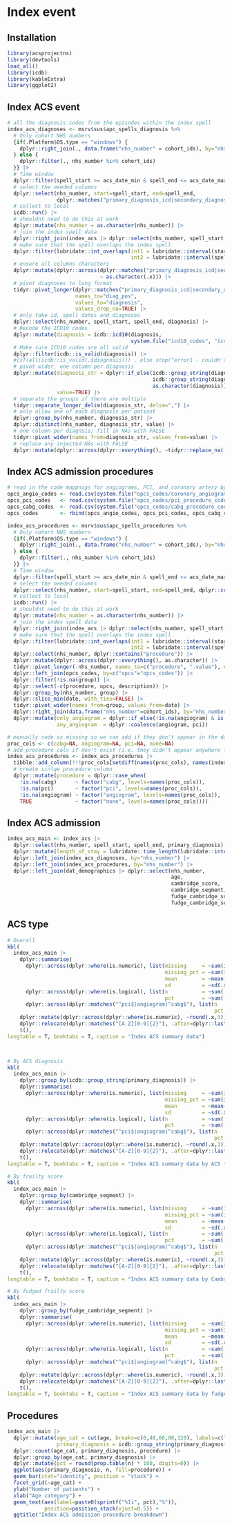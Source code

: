 # Index event

## Installation
```r
library(acsprojectns)
library(devtools)
load_all()
library(icdb)
library(kableExtra)
library(ggplot2)
```
## Index ACS event
```r
# all the diagnosis codes from the episodes within the index spell
index_acs_diagnoses <- msrv$sus$apc_spells_diagnosis %>% 
  # Only cohort NHS numbers
  {if(.Platform$OS.type == "windows") {
    dplyr::right_join(., data.frame("nhs_number" = cohort_ids), by="nhs_number", copy = TRUE) 
  } else {
    dplyr::filter(., nhs_number %in% cohort_ids)
  }} |>
  # Time window
  dplyr::filter(spell_start >= acs_date_min & spell_end <= acs_date_max) |>
  # select the needed columns
  dplyr::select(nhs_number, start=spell_start, end=spell_end, 
                dplyr::matches("primary_diagnosis_icd|secondary_diagnosis_[0-9]+_icd")) |>
  # collect to local
  icdb::run() |>
  # shouldnt need to do this at work 
  dplyr::mutate(nhs_number = as.character(nhs_number)) |>
  # join the index spell data
  dplyr::right_join(index_acs |> dplyr::select(nhs_number, spell_start, spell_end), by="nhs_number") |>
  # make sure that the spell overlaps the index spell 
  dplyr::filter(lubridate::int_overlaps(int1 = lubridate::interval(start, end),
                                        int2 = lubridate::interval(spell_start, spell_end))) |>
  # ensure all columns characters
  dplyr::mutate(dplyr::across(dplyr::matches("primary_diagnosis_icd|secondary_diagnosis_[0-9]+_icd"),
                              ~ as.character(.x))) |>
  # pivot diagnoses to long format
  tidyr::pivot_longer(dplyr::matches("primary_diagnosis_icd|secondary_diagnosis_[0-9]+_icd"),
                      names_to="diag_pos",
                      values_to="diagnosis", 
                      values_drop_na=TRUE) |>
  # only take id, spell dates and diagnoses
  dplyr::select(nhs_number, spell_start, spell_end, diagnosis) |>
  # Recode the ICD10 codes
  dplyr::mutate(diagnosis = icdb::icd10(diagnosis, 
                                        system.file("icd10_codes", "icd10_ns.yaml", package="acsprojectns"))) %>% 
  # Make sure ICD10 codes are all valid
  dplyr::filter(icdb::is_valid(diagnosis)) |>
  #{if(all(icdb::is_valid(.$diagnosis))) . else stop("error1 - couldn't parse all the ICD codes")} |>
  # pivot wider, one column per diagnosis
  dplyr::mutate(diagnosis_str = dplyr::if_else(icdb::group_string(diagnosis)!="",
                                               icdb::group_string(diagnosis), 
                                               as.character(diagnosis)), 
                value=TRUE) |>
  # separate the groups if there are multiple
  tidyr::separate_longer_delim(diagnosis_str, delim=",") |>
  # only allow one of each diagnosis per patient
  dplyr::group_by(nhs_number, diagnosis_str) |>
  dplyr::distinct(nhs_number, diagnosis_str, value) |>
  # one column per diagnsis; fill in NAs with FALSE
  tidyr::pivot_wider(names_from=diagnosis_str, values_from=value) |>
  # replace any injected NAs with FALSE
  dplyr::mutate(dplyr::across(dplyr::everything(), ~tidyr::replace_na(.x, FALSE)))

```

## Index ACS admission procedures
```r
# read in the code mappnigs for angiograms, PCI, and coronary artery bypass
opcs_angio_codes <- read.csv(system.file("opcs_codes/coronary_angiogram_procedure_codes.csv", package = "acsprojectns"))
opcs_pci_codes   <- read.csv(system.file("opcs_codes/pci_procedure_codes.csv", package = "acsprojectns"))
opcs_cabg_codes  <- read.csv(system.file("opcs_codes/cabg_procedure_codes.csv", package = "acsprojectns"))
opcs_codes       <- rbind(opcs_angio_codes, opcs_pci_codes, opcs_cabg_codes)

index_acs_procedures <- msrv$sus$apc_spells_procedures %>% 
  # Only cohort NHS numbers
  {if(.Platform$OS.type == "windows") {
    dplyr::right_join(., data.frame("nhs_number" = cohort_ids), by="nhs_number", copy = TRUE) 
  } else {
    dplyr::filter(., nhs_number %in% cohort_ids)
  }} |>
  # Time window
  dplyr::filter(spell_start >= acs_date_min & spell_end <= acs_date_max) |>
  # select the needed columns
  dplyr::select(nhs_number, start=spell_start, end=spell_end, dplyr::contains("procedure")) |>
  # collect to local
  icdb::run() |>
  # shouldnt need to do this at work 
  dplyr::mutate(nhs_number = as.character(nhs_number)) |>
  # join the index spell data
  dplyr::right_join(index_acs |> dplyr::select(nhs_number, spell_start, spell_end), by="nhs_number") |>
  # make sure that the spell overlaps the index spell 
  dplyr::filter(lubridate::int_overlaps(int1 = lubridate::interval(start, end),
                                        int2 = lubridate::interval(spell_start, spell_end))) |>
  dplyr::select(nhs_number, dplyr::contains("procedure")) |>
  dplyr::mutate(dplyr::across(dplyr::everything(), as.character)) |>
  tidyr::pivot_longer(-nhs_number, names_to=c("procedure", ".value"), names_pattern="(.*)_(\\w+)") |>
  dplyr::left_join(opcs_codes, by=c("opcs"="opcs_codes")) |>
  dplyr::filter(!is.na(group)) |>
  dplyr::select(-c(procedure, opcs, description)) |>
  dplyr::group_by(nhs_number, group) |>
  dplyr::slice_min(date, with_ties=FALSE) |>
  tidyr::pivot_wider(names_from=group, values_from=date) |>
  dplyr::right_join(data.frame("nhs_number"=cohort_ids), by="nhs_number") |>
  dplyr::mutate(only_angiogram = dplyr::if_else(!is.na(angiogram) & is.na(pci), angiogram, NA),
                any_angiogram  = dplyr::coalesce(angiogram, pci))

# manually code as missing so we can add if they don't appear in the dataset
proc_cols <- c(cabg=NA, angiogram=NA, pci=NA, none=NA)
# add procedure cols if don't exist (i.e. they didn't appear anywhere for anyone
index_acs_procedures <- index_acs_procedures |>
  tibble::add_column(!!!proc_cols[setdiff(names(proc_cols), names(index_acs_procedures))]) |>
  # create sinlge procedure column
  dplyr::mutate(procedure = dplyr::case_when(
    !is.na(cabg)      ~ factor("cabg", levels=names(proc_cols)),
    !is.na(pci)       ~ factor("pci", levels=names(proc_cols)),
    !is.na(angiogram) ~ factor("angiogram", levels=names(proc_cols)),
    TRUE              ~ factor("none", levels=names(proc_cols))))
```

## Index ACS admission
```r
index_acs_main <- index_acs |>
  dplyr::select(nhs_number, spell_start, spell_end, primary_diagnosis) |>
  dplyr::mutate(length_of_stay = lubridate::time_length(lubridate::interval(spell_start, spell_end), unit="days")) |>
  dplyr::left_join(index_acs_diagnoses, by="nhs_number") |>
  dplyr::left_join(index_acs_procedures, by="nhs_number") |>
  dplyr::left_join(dat_demographics |> dplyr::select(nhs_number,
                                                     age,
                                                     cambridge_score, 
                                                     cambridge_segment,
                                                     fudge_cambridge_score, 
                                                     fudge_cambridge_segment), by="nhs_number")
```

## ACS type
```r
# Overall
kbl(
  index_acs_main |>
    dplyr::summarise(
      dplyr::across(dplyr::where(is.numeric), list(missing     = ~sum(is.na(.x)),
                                                   missing_pct = ~sum(is.na(.x))/dplyr::n(),
                                                   mean        = ~mean(.x, na.rm=T),
                                                   sd          = ~sd(.x, na.rm=T))),
      dplyr::across(dplyr::where(is.logical), list(n           = ~sum(.x, na.rm=T),
                                                   pct         = ~sum(.x, na.rm=T)/sum(!is.na(.x)))),
      dplyr::across(dplyr::matches("^pci$|angiogram|^cabg$"), list(n   = ~sum(!is.na(.x)),
                                                                   pct = ~sum(!is.na(.x))/dplyr::n()))) |>
    dplyr::mutate(dplyr::across(dplyr::where(is.numeric), ~round(.x,3))) |>
    dplyr::relocate(dplyr::matches("[A-Z][0-9]{2}"), .after=dplyr::last_col()) |>
    t(),
longtable = T, booktabs = T, caption = "Index ACS summary data")



# By ACS diagnosis
kbl(
  index_acs_main |>
    dplyr::group_by(icdb::group_string(primary_diagnosis)) |>
    dplyr::summarise(
      dplyr::across(dplyr::where(is.numeric), list(missing     = ~sum(is.na(.x)),
                                                   missing_pct = ~sum(is.na(.x))/dplyr::n(),
                                                   mean        = ~mean(.x, na.rm=T),
                                                   sd          = ~sd(.x, na.rm=T))),
      dplyr::across(dplyr::where(is.logical), list(n           = ~sum(.x, na.rm=T),
                                                   pct         = ~sum(.x, na.rm=T)/sum(!is.na(.x)))),
      dplyr::across(dplyr::matches("^pci$|angiogram|^cabg$"), list(n   = ~sum(!is.na(.x)),
                                                                   pct = ~sum(!is.na(.x))/dplyr::n()))) |>
    dplyr::mutate(dplyr::across(dplyr::where(is.numeric), ~round(.x,3))) |>
    dplyr::relocate(dplyr::matches("[A-Z][0-9]{2}"), .after=dplyr::last_col()) |>
    t(),
longtable = T, booktabs = T, caption = "Index ACS summary data by ACS type")

# By frailty score
kbl(
  index_acs_main |>
    dplyr::group_by(cambridge_segment) |>
    dplyr::summarise(
      dplyr::across(dplyr::where(is.numeric), list(missing     = ~sum(is.na(.x)),
                                                   missing_pct = ~sum(is.na(.x))/dplyr::n(),
                                                   mean        = ~mean(.x, na.rm=T),
                                                   sd          = ~sd(.x, na.rm=T))),
      dplyr::across(dplyr::where(is.logical), list(n           = ~sum(.x, na.rm=T),
                                                   pct         = ~sum(.x, na.rm=T)/sum(!is.na(.x)))),
      dplyr::across(dplyr::matches("^pci$|angiogram|^cabg$"), list(n   = ~sum(!is.na(.x)),
                                                                   pct = ~sum(!is.na(.x))/dplyr::n()))) |>
    dplyr::mutate(dplyr::across(dplyr::where(is.numeric), ~round(.x,3))) |>
    dplyr::relocate(dplyr::matches("[A-Z][0-9]{2}"), .after=dplyr::last_col()) |>
    t(),
longtable = T, booktabs = T, caption = "Index ACS summary data by Cambridge segment")

# By fudged frailty score
kbl(
  index_acs_main |>
    dplyr::group_by(fudge_cambridge_segment) |>
    dplyr::summarise(
      dplyr::across(dplyr::where(is.numeric), list(missing     = ~sum(is.na(.x)),
                                                   missing_pct = ~sum(is.na(.x))/dplyr::n(),
                                                   mean        = ~mean(.x, na.rm=T),
                                                   sd          = ~sd(.x, na.rm=T))),
      dplyr::across(dplyr::where(is.logical), list(n           = ~sum(.x, na.rm=T),
                                                   pct         = ~sum(.x, na.rm=T)/sum(!is.na(.x)))),
      dplyr::across(dplyr::matches("^pci$|angiogram|^cabg$"), list(n   = ~sum(!is.na(.x)),
                                                                   pct = ~sum(!is.na(.x))/dplyr::n()))) |>
    dplyr::mutate(dplyr::across(dplyr::where(is.numeric), ~round(.x,3))) |>
    dplyr::relocate(dplyr::matches("[A-Z][0-9]{2}"), .after=dplyr::last_col()) |>
    t(),
longtable = T, booktabs = T, caption = "Index ACS summary data by fudged Cambridge segment")
```

## Procedures
```r
index_acs_main |>
  dplyr::mutate(age_cat = cut(age, breaks=c(0,40,60,80,120), labels=c("<40", "40-59", "60-79","80+"), right=F), 
                primary_diagnosis = icdb::group_string(primary_diagnosis)) |>
  dplyr::count(age_cat, primary_diagnosis, procedure) |>
  dplyr::group_by(age_cat, primary_diagnosis) |>
  dplyr::mutate(pct = round(prop.table(n) * 100, digits=0)) |>
  ggplot(aes(primary_diagnosis, n, fill=procedure)) +
  geom_bar(stat="identity", position = "stack") +
  facet_grid(~age_cat) +
  ylab("Number of patients") +
  xlab("Age category") +
  geom_text(aes(label=paste0(sprintf("%1i", pct),"%")),
            position=position_stack(vjust=0.5)) +
  ggtitle("Index ACS admission procedure breakdown")
    
```
